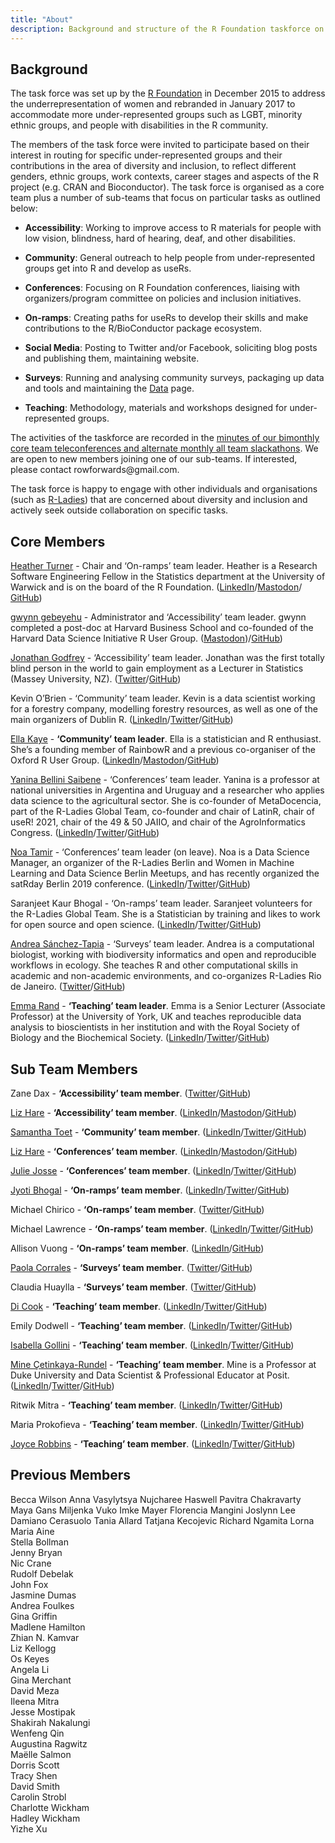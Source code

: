 ```yaml
---
title: "About"
description: Background and structure of the R Foundation taskforce on women and other under-represented groups
---
```


## Background

The task force was set up by the [R Foundation](https://www.r-project.org/foundation/) in December 2015 to address the underrepresentation of women and rebranded in January 2017 to accommodate more under-represented groups such as LGBT, minority ethnic groups, and people with disabilities in the R community.

The members of the task force were invited to participate based on their interest in routing for specific under-represented groups and their contributions in the area of diversity and inclusion, to reflect different genders, ethnic groups, work contexts, career stages and aspects of the R project (e.g. CRAN and Bioconductor). The task force is organised as a core team plus a number of sub-teams that focus on particular tasks as outlined below:

- **Accessibility**: Working to improve access to R materials for people with low vision, blindness, hard of hearing, deaf, and other disabilities.

- **Community**: General outreach to help people from under-represented groups get into R and develop as useRs.

- **Conferences**: Focusing on R Foundation conferences, liaising with organizers/program committee on policies and inclusion initiatives.

- **On-ramps**: Creating paths for useRs to develop their skills and make contributions to the R/BioConductor package ecosystem.

- **Social Media**: Posting to Twitter and/or Facebook, soliciting blog posts and publishing them, maintaining website.

- **Surveys**: Running and analysing community surveys, packaging up data and tools and maintaining the [Data](https://forwards.github.io/data/) page.

- **Teaching**: Methodology, materials and workshops designed for under-represented groups.


The activities of the taskforce are recorded in the [minutes of our bimonthly core team teleconferences and alternate monthly all team slackathons](https://github.com/forwards/meetings-public). We are open to new members joining one of our sub-teams. If interested, please contact rowforwards@gmail.com.

The task force is happy to engage with other individuals and organisations (such as [R-Ladies](http://r-ladies.org/)) that are concerned about diversity and inclusion and actively seek outside collaboration on specific tasks.



## Core Members

[Heather Turner](https://warwick.ac.uk/statistics/staff/academic-research/turner) - Chair and ‘On-ramps’ team leader. Heather is a Research Software Engineering Fellow in the Statistics department at the University of Warwick and is on the board of the R Foundation. ([LinkedIn](https://uk.linkedin.com/in/heathrturnr)/[Mastodon](https://fosstodon.org/@HeathrTurnr)/ [GitHub](https://github.com/hturner))


[gwynn gebeyehu](http://www.nzgwynn.com/) - Administrator and ‘Accessibility’ team leader. gwynn completed a post-doc at Harvard Business School and co-founded of the Harvard Data Science Initiative R User Group. ([Mastodon](https://mstdn.social/@nzgwynn))/[GitHub](https://github.com/nzgwynn))


[Jonathan Godfrey](https://r-resources.massey.ac.nz/BrailleR) - ‘Accessibility’ team leader. Jonathan was the first totally blind person in the world to gain employment as a Lecturer in Statistics (Massey University, NZ). ([Twitter](https://twitter.com/ajrgodfrey)/[GitHub](https://github.com/ajrgodfrey))



Kevin O’Brien - ‘Community’ team leader. Kevin is a data scientist working for a forestry company, modelling forestry resources, as well as one of the main organizers of Dublin R. ([LinkedIn](https://ie.linkedin.com/in/kobriendublin)/[Twitter](https://twitter.com/DragonflyStats)/[GitHub](https://github.com/DragonflyStats))



[Ella Kaye](https://ellakaye.rbind.io) - **'Community' team leader**. Ella is a statistician and R enthusiast. She's a founding member of RainbowR and a previous co-organiser of the Oxford R User Group. ([LinkedIn](https://www.linkedin.com/in/ella-kaye-9b878248/)/[Mastodon](https://fosstodon.org/@ellakaye)/[GitHub](https://github.com/EllaKaye))


[Yanina Bellini Saibene](https://yabellini.netlify.app/) - ‘Conferences’ team leader. Yanina is a professor at national universities in Argentina and Uruguay and a researcher who applies data science to the agricultural sector. She is co-founder of MetaDocencia, part of the R-Ladies Global Team, co-founder and chair of LatinR, chair of useR! 2021, chair of the 49 & 50 JAIIO, and chair of the AgroInformatics Congress. ([LinkedIn](https://www.linkedin.com/in/yabellini)/[Twitter](https://twitter.com/yabellini)/[GitHub](https://github.com/yabellini))



[Noa Tamir](https://forwards.github.io/about/noatamir.com) - ‘Conferences’ team leader (on leave). Noa is a Data Science Manager, an organizer of the R-Ladies Berlin and Women in Machine Learning and Data Science Berlin Meetups, and has recently organized the satRday Berlin 2019 conference. ([LinkedIn](https://www.linkedin.com/in/noatamir)/[Twitter](https://twitter.com/noatamir)/[GitHub](https://github.com/noatamir))



Saranjeet Kaur Bhogal - ‘On-ramps’ team leader. Saranjeet volunteers for the R-Ladies Global Team. She is a Statistician by training and likes to work for open source and open science. ([LinkedIn](https://www.linkedin.com/in/saranjeet-kaur-48ab769b/)/[Twitter](https://twitter.com/qwertyquesting/)/[GitHub](https://github.com/SaranjeetKaur))



[Andrea Sánchez-Tapia]() - ‘Surveys’ team leader. Andrea is a computational biologist, working with biodiversity informatics and open and reproducible workflows in ecology. She teaches R and other computational skills in academic and non-academic environments, and co-organizes R-Ladies Rio de Janeiro. ([Twitter](https://twitter.com/SanchezTapiaA)/[GitHub](https://github.com/AndreaSanchezTapia))



[Emma Rand](https://www.york.ac.uk/biology/our-staff/emma-rand/) - **'Teaching' team leader**. Emma is a Senior Lecturer (Associate Professor) at the University of York, UK and teaches reproducible data analysis to bioscientists in her institution and with the Royal Society of Biology and the Biochemical Society. ([LinkedIn](https://www.linkedin.com/in/emma-rand-6b0a61a/)/[Twitter](https://twitter.com/er13_r)/[GitHub](https://github.com/3mmaRand))



## Sub Team Members

Zane Dax - **'Accessibility' team member**. ([Twitter](https://twitter.com/startrek_lt/)/[GitHub](https://github.com/PythonCoderUnicorn))


[Liz Hare](http://www.doggenetics.com) - **'Accessibility' team member**. ([LinkedIn](https://www.linkedin.com/in/liz-hare-1a50925/)/[Mastodon](https://mstdn.social/@lizhare@fosstodon.org)/[GitHub](https://github.com/LizHareDogs))


[Samantha Toet](https://samtoet.cool/) - **'Community' team member**. ([LinkedIn](https://www.linkedin.com/in/samanthatoet/)/[Twitter](https://twitter.com/Samantha_Toet)/[GitHub](https://github.com/SamanthaToet))


[Liz Hare](http://www.doggenetics.com) - **'Conferences' team member**. ([LinkedIn](https://www.linkedin.com/in/liz-hare-1a50925/)/[Mastodon](https://mstdn.social/@lizhare@fosstodon.org)/[GitHub](https://github.com/LizHareDogs))


[Julie Josse](http://juliejosse.com/) - **'Conferences' team member**. ([LinkedIn](https://www.linkedin.com/in/julie-josse-4886a2140/)/[Twitter](https://twitter.com/JulieJosseStat)/[GitHub](https://github.com/julierennes))



[Jyoti Bhogal](https://jyotisdiary.home.blog/) - **'On-ramps' team member**. ([LinkedIn](https://www.linkedin.com/in/jyoti-bhogal-a20705163/)/[Twitter](https://twitter.com/JyotiBhogal7)/[GitHub](https://github.com/JyotiBhogal))



Michael Chirico - **'On-ramps' team member**. ([Twitter](https://twitter.com/michael_chirico)/[GitHub](https://github.com/MichaelChirico))


Michael Lawrence - **'On-ramps' team member**. ([LinkedIn](https://www.linkedin.com/in/michael-lawrence-74a9b482/)/[Twitter](https://twitter.com/lawremi)/[GitHub](https://github.com/lawremi))

Allison Vuong - **'On-ramps' team member**. ([LinkedIn](https://www.linkedin.com/in/allison-vuong/)/[GitHub](https://github.com/allisonvuong))

[Paola Corrales](https://paocorrales.github.io/) - **'Surveys' team member**. ([Twitter](https://twitter.com/paobcorrales?lang=en)/[GitHub](https://github.com/paocorrales))


Claudia Huaylla - **'Surveys' team member**. ([Twitter](https://twitter.com/clauwmath)/[GitHub](https://github.com/claudiah85))


[Di Cook](http://dicook.org) - **'Teaching' team member**. ([LinkedIn](https://au.linkedin.com/in/dianne-cook-a4877a104)/[Twitter](https://twitter.com/visnut)/[GitHub](https://github.com/dicook))




Emily Dodwell - **'Teaching' team member**. ([LinkedIn](https://www.linkedin.com/in/emdodwell/)/[Twitter](https://twitter.com/emdodwell)/[GitHub](https://github.com/emdodwell))




[Isabella Gollini](https://sites.google.com/site/isabellagollini/) - **'Teaching' team member**. ([LinkedIn](https://www.linkedin.com/in/isabellagollini/)/[Twitter](https://twitter.com/IsabellaGollini)/[GitHub](https://github.com/igollini))


[Mine Çetinkaya-Rundel](http://mine-cr.com/) - **'Teaching' team member**. Mine is a Professor at Duke University and Data Scientist & Professional Educator at Posit. ([LinkedIn](https://www.linkedin.com/in/minec/)/[Twitter](https://twitter.com/minebocek)/[GitHub](https://github.com/mine-cetinkaya-rundel))


Ritwik Mitra - **'Teaching' team member**. ([LinkedIn](www.linkedin.com/in/riikmitra)/[Twitter](https://twitter.com/riikmitra)/[GitHub](https://github.com/kiwtir))



Maria Prokofieva - **'Teaching' team member**. ([LinkedIn](https://www.linkedin.com/in/mariapr/)/[Twitter](https://twitter.com/m45hap)/[GitHub](https://github.com/maria-pro))



[Joyce Robbins](http://www.joyce-robbins.com/about/) - **'Teaching' team member**. ([LinkedIn](https://www.linkedin.com/in/joycerobbins/)/[Twitter](https://twitter.com/jtrnyc)/[GitHub](https://github.com/jtr13))







## Previous Members

Becca Wilson
Anna Vasylytsya 
Nujcharee Haswell
Pavitra Chakravarty 
Maya Gans
Miljenka Vuko 
Imke Mayer
Florencia Mangini 
Joslynn Lee
Damiano Cerasuolo
Tania Allard
Tatjana Kecojevic
Richard Ngamita
Lorna Maria Aine  
Stella Bollman  
Jenny Bryan  
Nic Crane  
Rudolf Debelak  
John Fox  
Jasmine Dumas  
Andrea Foulkes  
Gina Griffin  
Madlene Hamilton  
Zhian N. Kamvar  
Liz Kellogg  
Os Keyes  
Angela Li  
Gina Merchant  
David Meza  
Ileena Mitra  
Jesse Mostipak  
Shakirah Nakalungi  
Wenfeng Qin  
Augustina Ragwitz  
Maëlle Salmon  
Dorris Scott  
Tracy Shen  
David Smith  
Carolin Strobl  
Charlotte Wickham  
Hadley Wickham  
Yizhe Xu



